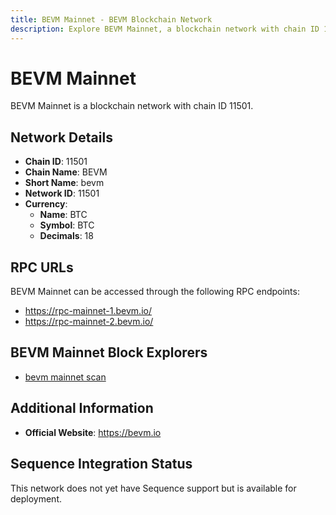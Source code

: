```yaml
--- 
title: BEVM Mainnet - BEVM Blockchain Network
description: Explore BEVM Mainnet, a blockchain network with chain ID 11501. Learn about its native currency, BTC, and how to interact with the network.
---
```


# BEVM Mainnet

BEVM Mainnet is a blockchain network with chain ID 11501.

## Network Details

- **Chain ID**: 11501
- **Chain Name**: BEVM
- **Short Name**: bevm
- **Network ID**: 11501
- **Currency**: 
  - **Name**: BTC
  - **Symbol**: BTC
  - **Decimals**: 18

## RPC URLs

BEVM Mainnet can be accessed through the following RPC endpoints:

- https://rpc-mainnet-1.bevm.io/
- https://rpc-mainnet-2.bevm.io/

## BEVM Mainnet Block Explorers

- [bevm mainnet scan](https://scan-mainnet.bevm.io)

## Additional Information

- **Official Website**: https://bevm.io

## Sequence Integration Status

This network does not yet have Sequence support but is available for deployment.
